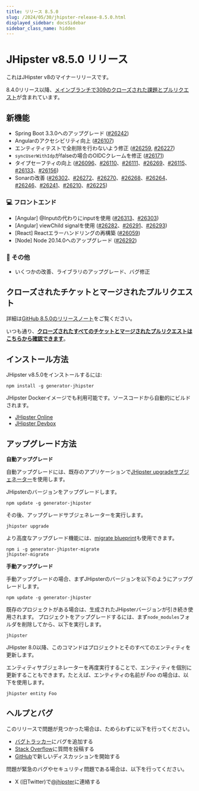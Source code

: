 ```yaml
---
title: リリース 8.5.0
slug: /2024/05/30/jhipster-release-8.5.0.html
displayed_sidebar: docsSidebar
sidebar_class_name: hidden
---
```


# JHipster v8.5.0 リリース

これはJHipster v8のマイナーリリースです。

8.4.0リリース以降、[メインブランチで309のクローズされた課題とプルリクエスト](https://github.com/jhipster/generator-jhipster/issues?q=is:closed+milestone:8.5.0)が含まれています。

## 新機能

- Spring Boot 3.3.0へのアップグレード ([#26242](https://github.com/jhipster/generator-jhipster/pull/26242))
- Angularのアクセシビリティ向上 ([#26107](https://github.com/jhipster/generator-jhipster/pull/26107))
- エンティティテストで全削除を行わないよう修正 ([#26259](https://github.com/jhipster/generator-jhipster/pull/26259), [#26227](https://github.com/jhipster/generator-jhipster/pull/26227))
- `syncUserWithIdp`がfalseの場合のOIDCクレームを修正 ([#26171](https://github.com/jhipster/generator-jhipster/pull/26171))
- タイプセーフティの向上 ([#26096](https://github.com/jhipster/generator-jhipster/pull/26096)、[#26110](https://github.com/jhipster/generator-jhipster/pull/26110)、[#26111](https://github.com/jhipster/generator-jhipster/pull/26111)、[#26269](https://github.com/jhipster/generator-jhipster/pull/26269)、[#26115](https://github.com/jhipster/generator-jhipster/pull/26115)、[#26133](https://github.com/jhipster/generator-jhipster/pull/26133)、[#26156](https://github.com/jhipster/generator-jhipster/pull/26156))
- Sonarの改善 ([#26302](https://github.com/jhipster/generator-jhipster/pull/26302)、[#26272](https://github.com/jhipster/generator-jhipster/pull/26272)、[#26270](https://github.com/jhipster/generator-jhipster/pull/26270)、[#26268](https://github.com/jhipster/generator-jhipster/pull/26268)、[#26264](https://github.com/jhipster/generator-jhipster/pull/26264)、[#26246](https://github.com/jhipster/generator-jhipster/pull/26246)、[#26241](https://github.com/jhipster/generator-jhipster/pull/26241)、[#26210](https://github.com/jhipster/generator-jhipster/pull/26210)、[#26225](https://github.com/jhipster/generator-jhipster/pull/26225))

### :computer: フロントエンド

- [Angular] @Inputの代わりにinputを使用 ([#26313](https://github.com/jhipster/generator-jhipster/pull/26313)、[#26303](https://github.com/jhipster/generator-jhipster/pull/26303))
- [Angular] viewChild signalを使用 ([#26282](https://github.com/jhipster/generator-jhipster/pull/26282)、[#26291](https://github.com/jhipster/generator-jhipster/pull/26291)、[#26293](https://github.com/jhipster/generator-jhipster/pull/26293))
- [React] Reactエラーハンドリングの再構築 ([#26059](https://github.com/jhipster/generator-jhipster/pull/26059))
- [Node] Node 20.14.0へのアップグレード ([#26292](https://github.com/jhipster/generator-jhipster/pull/26292))

### :scroll: その他

- いくつかの改善、ライブラリのアップグレード、バグ修正

## クローズされたチケットとマージされたプルリクエスト

詳細は[GitHub 8.5.0のリリースノート](https://github.com/jhipster/generator-jhipster/releases/tag/v8.5.0)をご覧ください。

いつも通り、**[クローズされたすべてのチケットとマージされたプルリクエストはこちらから確認できます](https://github.com/jhipster/generator-jhipster/issues?q=is:closed+milestone:8.5.0)**。

## インストール方法

JHipster v8.5.0をインストールするには:

    npm install -g generator-jhipster

JHipster Dockerイメージでも利用可能です。ソースコードから自動的にビルドされます。

- [JHipster Online](https://start.jhipster.tech)
- [JHipster Devbox](https://github.com/jhipster/jhipster-devbox)

## アップグレード方法

**自動アップグレード**

自動アップグレードには、既存のアプリケーションで[JHipster upgradeサブジェネーター](/upgrading-an-application/)を使用します。

JHipsterのバージョンをアップグレードします。

```
npm update -g generator-jhipster
```

その後、アップグレードサブジェネレーターを実行します。

```
jhipster upgrade
```

より高度なアップグレード機能には、[migrate blueprint](https://github.com/jhipster/generator-jhipster-migrate)も使用できます。

```
npm i -g generator-jhipster-migrate
jhipster-migrate
```

**手動アップグレード**

手動アップグレードの場合、まずJHipsterのバージョンを以下のようにアップグレードします。

```
npm update -g generator-jhipster
```

既存のプロジェクトがある場合は、生成されたJHipsterバージョンが引き続き使用されます。
プロジェクトをアップグレードするには、まず`node_modules`フォルダを削除してから、以下を実行します。

```
jhipster
```

JHipster 8.0以降、このコマンドはプロジェクトとそのすべてのエンティティを更新します。

エンティティサブジェネレーターを再度実行することで、エンティティを個別に更新することもできます。たとえば、エンティティの名前が _Foo_ の場合は、以下を使用します。

```
jhipster entity Foo
```

## ヘルプとバグ

このリリースで問題が見つかった場合は、ためらわずに以下を行ってください。

- [バグトラッカー](https://github.com/jhipster/generator-jhipster/issues?state=open)にバグを追加する
- [Stack Overflow](http://stackoverflow.com/tags/jhipster/info)に質問を投稿する
- [GitHub](https://github.com/jhipster/generator-jhipster/discussions)で新しいディスカッションを開始する

問題が緊急のバグやセキュリティ問題である場合は、以下を行ってください。

- X (旧Twitter)で[@jhipster](https://twitter.com/jhipster)に連絡する
